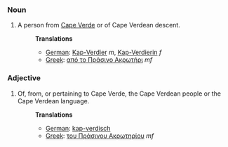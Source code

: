 ===Noun===
#A person from [[Cape Verde]] or of Cape Verdean descent.
#:'''Translations'''
#:*[[German]]: [[Kap-Verdier]] ''m'', [[Kap-Verdierin]] ''f''
#:*[[Greek]]: [[από το Πράσινο Ακρωτήρι]] ''mf''

===Adjective===
#Of, from, or pertaining to Cape Verde, the Cape Verdean people or the Cape Verdean language.
#:'''Translations'''
#:*[[German]]: [[kap-verdisch]]
#:*[[Greek]]: [[του Πράσινου Ακρωτηρίου]] ''mf''